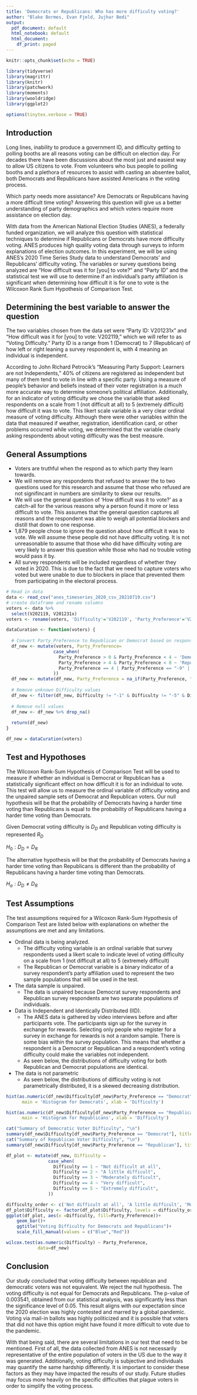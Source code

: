 ```yaml
---
title: 'Democrats or Republicans: Who has more difficulty voting?'
author: "Blake Bormes, Evan Fjeld, Jujhar Bedi"
output:
  pdf_document: default
  html_notebook: default
  html_document:
    df_print: paged
---
```


```r
knitr::opts_chunk$set(echo = TRUE)
```

```r
library(tidyverse) 
library(magrittr)
library(knitr)
library(patchwork)
library(moments)
library(wooldridge)
library(ggplot2)

options(tinytex.verbose = TRUE)
```


## Introduction

Long lines, inability to produce a government ID, and difficulty getting to polling booths are all reasons voting can be difficult on election day. For decades there have been discussions about the most just and easiest way to allow US citizens to vote. From volunteers who bus people to polling booths and a plethora of resources to assist with casting an absentee ballot, both Democrats and Republicans have assisted Americans in the voting process. 

Which party needs more assistance? Are Democrats or Republicans having a more difficult time voting? Answering this question will give us a better understanding of party demographics and which voters require more assistance on election day. 

With data from the American National Election Studies (ANES), a federally funded organization, we will analyze this question with statistical techniques to determine if Republicans or Democrats have more difficulty voting. ANES produces high quality voting data through surveys to inform explanations of election outcomes. In this experiment, we will be using ANES’s 2020 Time Series Study data to understand Democrats’ and Republicans’ difficulty voting. The variables or survey questions being analyzed are “How difficult was it for [you] to vote?” and “Party ID” and the statistical test we will use to determine if an individual’s party affiliation is significant when determining how difficult it is for one to vote is the Wilcoxon Rank Sum Hypothesis of Comparison Test. 

## Determining the best variable to answer the question

The two variables chosen from the data set were “Party ID: V201231x” and “How difficult was it for [you] to vote: V202119,” which we will refer to as “Voting Difficulty.” Party ID is a range from 1 (Democrat) to 7 (Republican) of how left or right leaning a survey respondent is, with 4 meaning an individual is independent. 

According to John Richard Petrocik’s “Measuring Party Support: Learners are not Independents,” 40% of citizens are registered as independent but many of them tend to vote in line with a specific party. Using a measure of people’s behavior and beliefs instead of their voter registration is a much more accurate way to determine someone’s political affiliation. Additionally, for an indicator of voting difficulty we chose the variable that asked respondents on a scale from 1 (not difficult at all) to 5 (extremely difficult) how difficult it was to vote. This likert scale variable is a very clear ordinal measure of voting difficulty. Although there were other variables within the data that measured if weather, registration, identification card, or other problems occurred while voting, we determined that the variable clearly asking respondents about voting difficulty was the best measure.

## General Assumptions

- Voters are truthful when the respond as to which party they learn towards.
- We will remove any respondents that refused to answer the to two questions used for this research and assume that those who refused are not signifincant in numbers are similarity to skew our results.
- We will use the general question of 'How difficult was it to vote?' as a catch-all for the various reasons why a person found it more or less difficult to vote. This assumes that the general question captures all reasons and the respondent was able to weigh all potential blockers and distill that down to one response.
- 1,879 people chose to ignore the question about how difficult it was to vote. We will assume these people did not have difficulty voting. It is not unreasonable to assume that those who did have difficulty voting are very likely to answer this question while those who had no trouble voting would pass it by.
- All survey respondents will be included regardless of whether they voted in 2020. This is due to the fact that we need to capture voters who voted but were unable to due to blockers in place that prevented them from participating in the electoral process.

```r
# Read in data
data <- read_csv("anes_timeseries_2020_csv_20210719.csv")
# create dataframe and rename columns
voters <- data %>%
  select(V202119, V201231x)
voters <- rename(voters, 'Difficulty'='V202119', 'Party_Preference'='V201231x')
```

```r
dataCuration <- function(voters) {
  
  # Convert Party_Preference to Republican or Democrat based on response
  df_new <- mutate(voters, Party_Preference=
                  case_when(
                    Party_Preference > 0 & Party_Preference < 4 ~ 'Democrat',
                    Party_Preference > 4 & Party_Preference < 8 ~ 'Republican',
                    Party_Preference == 4 | Party_Preference == "-9" | Party_Preference == "-8" ~ 'ignore'
                  ))
  df_new <- mutate(df_new, Party_Preference = na_if(Party_Preference, "ignore"))
  
  # Remove unknown Difficulty values
  df_new <- filter(df_new, Difficulty != "-1" & Difficulty != "-5" & Difficulty != "-6" & Difficulty != "-7" & Difficulty != "-9")
  
  # Remove null values
  df_new <- df_new %>% drop_na()
   
  return(df_new)
}

df_new = dataCuration(voters)

```
## Test and Hypothoses

The Wilcoxon Rank-Sum Hypothesis of Comparison Test will be used to measure if whether an individual is Democrat or Republican has a statistically significant effect on how difficult it is for an individual to vote. This test will allow us to measure the ordinal variable of difficulty voting and the unpaired sample sets of Democrat and Republican voters. Our null hypothesis will be that the probability of Democrats having a harder time voting than Republicans is equal to the probability of Republicans having a harder time voting than Democrats.

Given Democrat voting difficulty is $D_D$ and Republican voting difficulty is represented $R_D$

$H_0: D_D = D_R$ 

The alternative hypothesis will be that the probability of Democrats having a harder time voting than Republicans is different than the probability of Republicans having a harder time voting than Democrats.

$H_a: D_D \neq D_R$  

## Test Assumptions

The test assumptions required for a Wilcoxon Rank-Sum Hypothesis of Comparison Test are listed below with explanations on whether the assumptions are met and any limitations.

- Ordinal data is being analyzed.
  - The difficulty voting variable is an ordinal variable that survey respondents used a likert scale to indicate level of voting difficulty on a scale from 1 (not difficult at all) to 5 (extremely difficult)
  - The Republican or Democrat variable is a binary indicator of a survey respondent’s party affiliation used to represent the two sample populations that will be used in the test.
- The data sample is unpaired.
  - The data is unpaired because Democrat survey respondents and Republican survey respondents are two separate populations of individuals.
- Data is Independent and Identically Distributed (IID).
  - The ANES data is gathered by video interviews before and after participants vote. The participants sign up for the survey in exchange for rewards. Selecting only people who register for a survey in exchange for rewards is not a random sample. There is some bias within the survey population. This means that whether a respondent is a Democrat or Republican and a respondent’s voting difficulty could make the variables not independent. 
  - As seen below, the distributions of difficulty voting for both Republican and Democrat populations are identical.
- The data is not parametric
  - As seen below, the distributions of difficulty voting is not parametrically distributed, it is a skewed decreasing distribution.



```r
hist(as.numeric(df_new$Difficulty[df_new$Party_Preference == "Democrat"]), 
      main = 'Histogram for Democrats', xlab = 'Difficulty')

hist(as.numeric(df_new$Difficulty[df_new$Party_Preference == "Republican"]), 
      main = 'Histogram for Republicans', xlab = 'Difficulty')

cat("Summary of Democratic Voter Difficulty", "\n")
summary(df_new$Difficulty[df_new$Party_Preference == "Democrat"], title = "Democratic Voter Difficulty")
cat("Summary of Republican Voter Difficulty", "\n")
summary(df_new$Difficulty[df_new$Party_Preference == "Republican"], title = "Republican Voter Difficulty")
```


```r
df_plot <- mutate(df_new, Difficulty =
                case_when(
                  Difficulty == 1 ~ "Not difficult at all",
                  Difficulty == 2 ~ "A little difficult",
                  Difficulty == 3 ~ "Moderately difficult",
                  Difficulty == 4 ~ "Very difficult",
                  Difficulty == 5 ~ "Extremely difficult",
                ))

difficulty_order <- c('Not difficult at all', 'A little difficult', 'Moderately difficult', 'Very difficult', 'Extremely difficult')
df_plot$Difficulty <- factor(df_plot$Difficulty, levels = difficulty_order)
ggplot(df_plot, aes(x =Difficulty, fill=Party_Preference))+
    geom_bar()+ 
    ggtitle("Voting Difficulty for Democrats and Republicans")+
    scale_fill_manual(values = c("Blue","Red"))
```

```r
wilcox.test(as.numeric(Difficulty) ~ Party_Preference,
            data=df_new)
```

## Conclusion

Our study concluded that voting difficulty between republican and democratic voters was not equivalent. We reject the null hypothesis. The voting difficulty is not equal for Democrats and Republicans. The p-value of 0.003541, obtained from our statistical analysis, was significantly less than the significance level of 0.05. This result aligns with our expectation since the 2020 election was highly contested and marred by a global pandemic. Voting via mail-in ballots was highly politicized and it is possible that voters that did not have this option might have found it more difficult to vote due to the pandemic. 

With that being said, there are several limitations in our test that need to be mentioned. First of all, the data collected from ANES is not necessarily representative of the entire population of voters in the US due to the way it was generated. Additionally, voting difficulty is subjective and individuals may quantify the same hardship differently. It is important to consider these factors as they may have impacted the results of our study. Future studies may focus more heavily on the specific difficulties that plague voters in order to simplify the voting process.

